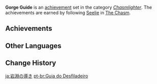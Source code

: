 {{Achievement Set Infobox
|primogems    = {{Achievement/Primogems|Gorge Guide}}
|total        = {{Achievement/Total|Gorge Guide}}
|category     = Chasmlighter
}}
'''Gorge Guide''' is an [[achievement]] set in the category ''[[Chasmlighter]]''. The achievements are earned by following [[Seelie]] in [[The Chasm (Subregion)|The Chasm]].

==Achievements==
{{Achievements by Category Table|Gorge Guide}}
<!--
==Notes==

==Trivia==
-->
==Other Languages==
{{Other Languages
|en      = Gorge Guide
|zhs     = 岩渊引路人
|zhs_rm  = Yányuān Yǐnlùrén
|zht     = 岩淵引路人
|zht_rm  = Yányuān Yǐnlùrén
|zh_tl   = 
|ja      = 岩淵の導き
|ja_rm   = Gan'en no Michibiki{{Assumed}}
|ja_tl   = Gorge Guidance
|ko      = 암연 길잡이
|ko_rm   = Am'yeon-ui Giljab'i
|ko_tl   = Chasm Guide
|es      = Guía del abismo rocoso
|es_tl   = Rocky Chasm Guide
|fr      = {{MC|m=Guidé|f=Guidée}} par la grotte
|fr_tl   = Guided by the Grotto
|ru      = Проводник в Разломе
|ru_tl   = Guide in {{Lex|The Chasm|ru}}
|th      = ผู้นำทางแห่งเหวลึก
|th_rm   = 
|th_tl   = 
|vi      = Người Dẫn Đường Hầm Mỏ
|vi_tl   = Mine Guide
|de      = Kluft-Reiseführer
|de_tl   = Chasm Travel Guide
|id      = Pemandu Pertambangan
|id_tl   = Mine Guide
|pt      = Guia do Desfiladeiro
|pt_tl   = Canyon Guide
|tr      = Geçit Rehberi
|tr_tl   = Passage Guide
|it      = Guida della valle
|it_tl   = 
}}

==Change History==
{{Change History|2.6}}
<!--
==References==
{{Reflist}}
-->

[[ja:岩淵の導き]]
[[pt-br:Guia do Desfiladeiro]]